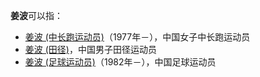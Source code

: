 '''姜波'''可以指：

*[[姜波_(中长跑运动员)|姜波 (中长跑运动员)]]（1977年－），中国女子中长跑运动员
*[[姜波_(田径)|姜波 (田径)]]，中国男子田径运动员
*[[姜波_(足球运动员)|姜波 (足球运动员)]]（1982年－），中国足球运动员

{{Disambig|Cat=二字姜姓人名消歧义}}